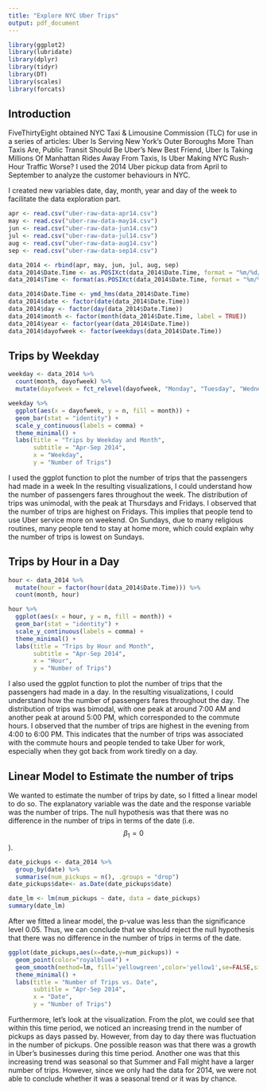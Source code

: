 ```yaml
---
title: "Explore NYC Uber Trips"
output: pdf_document
---
```

```r
library(ggplot2)
library(lubridate)
library(dplyr)
library(tidyr)
library(DT)
library(scales)
library(forcats)
```

## Introduction

FiveThirtyEight obtained NYC Taxi & Limousine Commission (TLC) for use in a series of articles: Uber Is Serving New York’s Outer Boroughs More Than Taxis Are, Public Transit Should Be Uber’s New Best Friend, Uber Is Taking Millions Of Manhattan Rides Away From Taxis, Is Uber Making NYC Rush-Hour Traffic Worse? I used the 2014 Uber pickup data from April to September to analyze the customer behaviours in NYC.

I created new variables date, day, month, year and day of the week to facilitate the data exploration part.

```r
apr <- read.csv("uber-raw-data-apr14.csv")
may <- read.csv("uber-raw-data-may14.csv")
jun <- read.csv("uber-raw-data-jun14.csv")
jul <- read.csv("uber-raw-data-jul14.csv")
aug <- read.csv("uber-raw-data-aug14.csv")
sep <- read.csv("uber-raw-data-sep14.csv")
```

```r
data_2014 <- rbind(apr, may, jun, jul, aug, sep)
data_2014$Date.Time <- as.POSIXct(data_2014$Date.Time, format = "%m/%d/%Y %H:%M:%S")
data_2014$Time <- format(as.POSIXct(data_2014$Date.Time, format = "%m/%d/%Y %H:%M:%S"), format="%H:%M:%S")
```

```r
data_2014$Date.Time <- ymd_hms(data_2014$Date.Time)
data_2014$date <- factor(date(data_2014$Date.Time))
data_2014$day <- factor(day(data_2014$Date.Time))
data_2014$month <- factor(month(data_2014$Date.Time, label = TRUE))
data_2014$year <- factor(year(data_2014$Date.Time))
data_2014$dayofweek <- factor(weekdays(data_2014$Date.Time))

```

## Trips by Weekday


```r
weekday <- data_2014 %>%
  count(month, dayofweek) %>%
  mutate(dayofweek = fct_relevel(dayofweek, "Monday", "Tuesday", "Wednesday", "Thursday", "Friday", "Saturday", "Sunday")) 
```

```r
weekday %>%
  ggplot(aes(x = dayofweek, y = n, fill = month)) +
  geom_bar(stat = "identity") +
  scale_y_continuous(labels = comma) +
  theme_minimal() + 
  labs(title = "Trips by Weekday and Month",
       subtitle = "Apr-Sep 2014",
       x = "Weekday",
       y = "Number of Trips") 
```

I used the ggplot function to plot the number of trips that the passengers had made in a week In the resulting visualizations, I could understand how the number of passengers fares throughout the week. The distribution of trips was unimodal, with the peak at Thursdays and Fridays. I observed that the number of trips are highest on Fridays. This implies that people tend to use Uber service more on weekend. On Sundays, due to many religious routines, many people tend to stay at home more, which could explain why the number of trips is lowest on Sundays.

## Trips by Hour in a Day

```r
hour <- data_2014 %>%
  mutate(hour = factor(hour(data_2014$Date.Time))) %>%
  count(month, hour) 
```

```r
hour %>%
  ggplot(aes(x = hour, y = n, fill = month)) +
  geom_bar(stat = "identity") +
  scale_y_continuous(labels = comma) +
  theme_minimal() + 
  labs(title = "Trips by Hour and Month",
       subtitle = "Apr-Sep 2014",
       x = "Hour",
       y = "Number of Trips") 
```

I also used the ggplot function to plot the number of trips that the passengers had made in a day. In the resulting visualizations, I could understand how the number of passengers fares throughout the day. The distribution of trips was bimodal, with one peak at around 7:00 AM and another peak at around 5:00 PM, which corresponded to the commute hours. I observed that the number of trips are highest in the evening from 4:00 to 6:00 PM. This indicates that the number of trips was associated with the commute hours and people tended to take Uber for work, especially when they got back from work tiredly on a day.

## Linear Model to Estimate the number of trips

We wanted to estimate the number of trips by date, so I fitted a linear model to do so. The explanatory variable was the date and the response variable was the number of trips. The null hypothesis was that there was no difference in the number of trips in terms of the date (i.e. $$\beta_1 = 0$$).

```r
date_pickups <- data_2014 %>%
  group_by(date) %>%
  summarise(num_pickups = n(), .groups = "drop")
date_pickups$date<- as.Date(date_pickups$date)
```

```r
date_lm <- lm(num_pickups ~ date, data = date_pickups)
summary(date_lm)
```

After we fitted a linear model, the p-value was less than the significance level 0.05. Thus, we can conclude that we should reject the null hypothesis that there was no difference in the number of trips in terms of the date.

```r
ggplot(date_pickups,aes(x=date,y=num_pickups)) + 
  geom_point(color="royalblue4") + 
  geom_smooth(method=lm, fill='yellowgreen',color='yellow1',se=FALSE,size=1, formula = y~x) +
  theme_minimal() + 
  labs(title = "Number of Trips vs. Date",
       subtitle = "Apr-Sep 2014",
       x = "Date",
       y = "Number of Trips")

```

Furthermore, let's look at the visualization. From the plot, we could see that within this time period, we noticed an increasing trend in the number of pickups as days passed by. However, from day to day there was fluctuation in the number of pickups. One possible reason was that there was a growth in Uber's businesses during this time period. Another one was that this increasing trend was seasonal so that Summer and Fall might have a larger number of trips. However, since we only had the data for 2014, we were not able to conclude whether it was a seasonal trend or it was by chance.